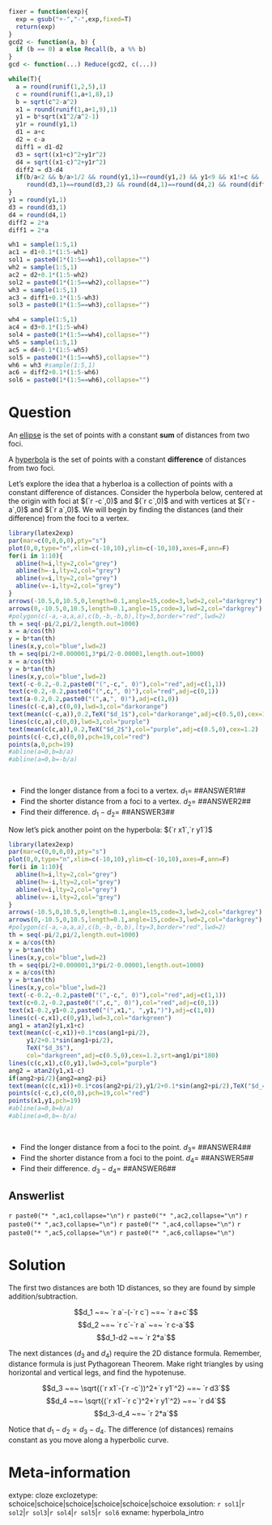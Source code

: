 ```r
fixer = function(exp){
  exp = gsub("+-","-",exp,fixed=T)
  return(exp)
}
gcd2 <- function(a, b) {
  if (b == 0) a else Recall(b, a %% b)
}
gcd <- function(...) Reduce(gcd2, c(...))

while(T){
  a = round(runif(1,2,5),1)
  c = round(runif(1,a+1,8),1)
  b = sqrt(c^2-a^2)
  x1 = round(runif(1,a+1,9),1)
  y1 = b*sqrt(x1^2/a^2-1)
  y1r = round(y1,1)
  d1 = a+c
  d2 = c-a
  diff1 = d1-d2
  d3 = sqrt((x1+c)^2+y1r^2)
  d4 = sqrt((x1-c)^2+y1r^2)
  diff2 = d3-d4
  if(b/a<2 && b/a>1/2 && round(y1,1)==round(y1,2) && y1<9 && x1!=c &&
     round(d3,1)==round(d3,2) && round(d4,1)==round(d4,2) && round(diff2,2)==2*a && round(d4,1)!=y1r){break}
}
y1 = round(y1,1)
d3 = round(d3,1)
d4 = round(d4,1)
diff2 = 2*a
diff1 = 2*a

wh1 = sample(1:5,1)
ac1 = d1+0.1*(1:5-wh1)
sol1 = paste0(1*(1:5==wh1),collapse="")
wh2 = sample(1:5,1)
ac2 = d2+0.1*(1:5-wh2)
sol2 = paste0(1*(1:5==wh2),collapse="")
wh3 = sample(1:5,1)
ac3 = diff1+0.1*(1:5-wh3)
sol3 = paste0(1*(1:5==wh3),collapse="")

wh4 = sample(1:5,1)
ac4 = d3+0.1*(1:5-wh4)
sol4 = paste0(1*(1:5==wh4),collapse="")
wh5 = sample(1:5,1)
ac5 = d4+0.1*(1:5-wh5)
sol5 = paste0(1*(1:5==wh5),collapse="")
wh6 = wh3 #sample(1:5,1)
ac6 = diff2+0.1*(1:5-wh6)
sol6 = paste0(1*(1:5==wh6),collapse="")

```

Question
========

An [ellipse](https://en.wikipedia.org/wiki/Ellipse) is the set of points with a constant **sum** of distances from two foci.

A [hyperbola](https://en.wikipedia.org/wiki/Hyperbola) is the set of points with a constant **difference** of distances from two foci.

Let's explore the idea that a hyberloa is a collection of points with a constant difference of distances. Consider the hyperbola below, centered at the origin with foci at $(`r -c`,0)$ and $(`r c`,0)$ and with vertices at $(`r -a`,0)$ and $(`r a`,0)$. We will begin by finding the distances (and their difference) from the foci to a vertex.

```r
library(latex2exp)
par(mar=c(0,0,0,0),pty="s")
plot(0,0,type="n",xlim=c(-10,10),ylim=c(-10,10),axes=F,ann=F)
for(i in 1:10){
  abline(h=i,lty=2,col="grey")
  abline(h=-i,lty=2,col="grey")
  abline(v=i,lty=2,col="grey")
  abline(v=-i,lty=2,col="grey")
}
arrows(-10.5,0,10.5,0,length=0.1,angle=15,code=3,lwd=2,col="darkgrey")
arrows(0,-10.5,0,10.5,length=0.1,angle=15,code=3,lwd=2,col="darkgrey")
#polygon(c(-a,-a,a,a),c(b,-b,-b,b),lty=3,border="red",lwd=2)
th = seq(-pi/2,pi/2,length.out=1000)
x = a/cos(th)
y = b*tan(th)
lines(x,y,col="blue",lwd=2)
th = seq(pi/2+0.000001,3*pi/2-0.00001,length.out=1000)
x = a/cos(th)
y = b*tan(th)
lines(x,y,col="blue",lwd=2)
text(-c-0.2,-0.2,paste0("(",-c,", 0)"),col="red",adj=c(1,1))
text(c+0.2,-0.2,paste0("(",c,", 0)"),col="red",adj=c(0,1))
text(a-0.2,0.2,paste0("(",a,", 0)"),adj=c(1,0))
lines(c(-c,a),c(0,0),lwd=3,col="darkorange")
text(mean(c(-c,a)),0.2,TeX("$d_1$"),col="darkorange",adj=c(0.5,0),cex=1.2)
lines(c(c,a),c(0,0),lwd=3,col="purple")
text(mean(c(c,a)),0.2,TeX("$d_2$"),col="purple",adj=c(0.5,0),cex=1.2)
points(c(-c,c),c(0,0),pch=19,col="red")
points(a,0,pch=19)
#abline(a=0,b=b/a)
#abline(a=0,b=-b/a)
```
\

* Find the longer distance from a foci to a vertex. $d_1=$ ##ANSWER1##
* Find the shorter distance from a foci to a vertex. $d_2=$ ##ANSWER2##
* Find their difference. $d_1-d_2=$ ##ANSWER3##

Now let's pick another point on the hyperbola: $(`r x1`,`r y1`)$

```r
library(latex2exp)
par(mar=c(0,0,0,0),pty="s")
plot(0,0,type="n",xlim=c(-10,10),ylim=c(-10,10),axes=F,ann=F)
for(i in 1:10){
  abline(h=i,lty=2,col="grey")
  abline(h=-i,lty=2,col="grey")
  abline(v=i,lty=2,col="grey")
  abline(v=-i,lty=2,col="grey")
}
arrows(-10.5,0,10.5,0,length=0.1,angle=15,code=3,lwd=2,col="darkgrey")
arrows(0,-10.5,0,10.5,length=0.1,angle=15,code=3,lwd=2,col="darkgrey")
#polygon(c(-a,-a,a,a),c(b,-b,-b,b),lty=3,border="red",lwd=2)
th = seq(-pi/2,pi/2,length.out=1000)
x = a/cos(th)
y = b*tan(th)
lines(x,y,col="blue",lwd=2)
th = seq(pi/2+0.000001,3*pi/2-0.00001,length.out=1000)
x = a/cos(th)
y = b*tan(th)
lines(x,y,col="blue",lwd=2)
text(-c-0.2,-0.2,paste0("(",-c,", 0)"),col="red",adj=c(1,1))
text(c+0.2,-0.2,paste0("(",c,", 0)"),col="red",adj=c(0,1))
text(x1-0.2,y1+0.2,paste0("(",x1,", ",y1,")"),adj=c(1,0))
lines(c(-c,x1),c(0,y1),lwd=3,col="darkgreen")
ang1 = atan2(y1,x1+c)
text(mean(c(-c,x1))+0.1*cos(ang1+pi/2),
     y1/2+0.1*sin(ang1+pi/2),
     TeX("$d_3$"),
     col="darkgreen",adj=c(0.5,0),cex=1.2,srt=ang1/pi*180)
lines(c(c,x1),c(0,y1),lwd=3,col="purple")
ang2 = atan2(y1,x1-c)
if(ang2>pi/2){ang2=ang2-pi}
text(mean(c(c,x1))+0.1*cos(ang2+pi/2),y1/2+0.1*sin(ang2+pi/2),TeX("$d_4$"),col="purple",adj=c(0.5,0),cex=1.2,srt=ang2/pi*180)
points(c(-c,c),c(0,0),pch=19,col="red")
points(x1,y1,pch=19)
#abline(a=0,b=b/a)
#abline(a=0,b=-b/a)
```
\

* Find the longer distance from a foci to the point. $d_3=$ ##ANSWER4##
* Find the shorter distance from a foci to the point. $d_4=$ ##ANSWER5##
* Find their difference. $d_3-d_4=$ ##ANSWER6##

Answerlist
--------

`r paste0("* ",ac1,collapse="\n")`
`r paste0("* ",ac2,collapse="\n")`
`r paste0("* ",ac3,collapse="\n")`
`r paste0("* ",ac4,collapse="\n")`
`r paste0("* ",ac5,collapse="\n")`
`r paste0("* ",ac6,collapse="\n")`

Solution
========

The first two distances are both 1D distances, so they are found by simple addition/subtraction.

$$d_1 ~=~ `r a`-(-`r c`) ~=~ `r a+c`$$
$$d_2 ~=~ `r c`-`r a` ~=~ `r c-a`$$
$$d_1-d2 ~=~ `r 2*a`$$

The next distances ($d_3$ and $d_4$) require the 2D distance formula. Remember, distance formula is just Pythagorean Theorem. Make right triangles by using horizontal and vertical legs, and find the hypotenuse.

$$d_3 ~=~ \sqrt{(`r x1`-(`r -c`))^2+`r y1`^2} ~=~ `r d3`$$
$$d_4 ~=~ \sqrt{(`r x1`-`r c`)^2+`r y1`^2} ~=~ `r d4`$$
$$d_3-d_4 ~=~ `r 2*a`$$

Notice that $d_1-d_2=d_3-d_4$. The difference (of distances) remains constant as you move along a hyperbolic curve.


Meta-information
============
extype: cloze
exclozetype: schoice|schoice|schoice|schoice|schoice|schoice
exsolution: `r sol1`|`r sol2`|`r sol3`|`r sol4`|`r sol5`|`r sol6`
exname: hyperbola_intro